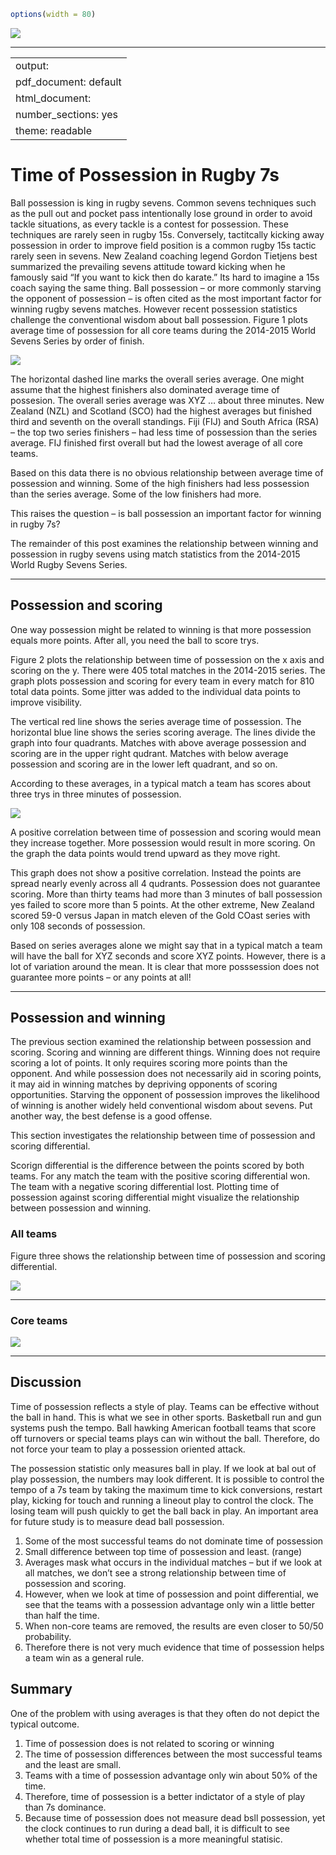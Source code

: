 ```r
options(width = 80)
```

![](https://raw.githubusercontent.com/jliberma/rugby7s/master/graphics/s7-analysis.png)
<hr>
---
output:
  pdf_document: default
  html_document:
    number_sections: yes
    theme: readable
---
# Time of Possession in Rugby 7s

Ball possession is king in rugby sevens. Common sevens techniques such as the pull out and pocket pass intentionally lose ground in order to avoid tackle situations, as every tackle is a contest for possession. These techniques are rarely seen in rugby 15s. Conversely, tactitcally kicking away possession in order to improve field position is a common rugby 15s tactic rarely seen in sevens. New Zealand coaching legend Gordon Tietjens best summarized the prevailing sevens attitude toward kicking when he famously said "If you want to kick then do karate." Its hard to imagine a 15s coach saying the same thing. Ball possession -- or more commonly starving the opponent of possession -- is often cited as the most important factor for winning rugby sevens matches. However recent possession statistics challenge the conventional wisdom about ball possession. Figure 1 plots average time of possession for all core teams during the 2014-2015 World Sevens Series by order of finish.

![](https://raw.githubusercontent.com/jliberma/rugby7s/master/graphics/s7s_09_7s_poss_avg.png)

The horizontal dashed line marks the overall series average. One might assume that the highest finishers also dominated average time of possesion. The overall series average was XYZ ... about three minutes. New Zealand (NZL) and Scotland (SCO) had the highest averages but finished third and seventh on the overall standings. Fiji (FIJ) and South Africa (RSA) -- the top two series finishers -- had less time of possession than the series average. FIJ finished first overall but had the lowest average of all core teams.

Based on this data there is no obvious relationship between average time of possession and winning. Some of the high finishers had less possession than the series average. Some of the low finishers had more.

This raises the question -- is ball possession an important factor for winning in rugby 7s?

The remainder of this post examines the relationship between winning and possession in rugby sevens using match statistics from the 2014-2015 World Rugby Sevens Series.

<hr>
## Possession and scoring

One way possession might be related to winning is that more possession equals more points. After all, you need the ball to score trys.

Figure 2 plots the relationship between time of possession on the x axis and scoring on the y. There were 405 total matches in the 2014-2015 series. The graph plots possession and scoring for every team in every match for 810 total data points. Some jitter was added to the individual data points to improve visibility.

The vertical red line shows the series average time of possession. The horizontal blue line shows the series scoring average. The lines divide the graph into four quadrants. Matches with above average possession and scoring are in the upper right qudrant. Matches with below average possession and scoring are in the lower left quadrant, and so on.

According to these averages, in a typical match a team has scores about three trys in three minutes of possession.

![](https://raw.githubusercontent.com/jliberma/rugby7s/master/graphics/s7s_09_7s_poss_scoring.png)

A positive correlation between time of possession and scoring would mean they increase together. More possession would result in more scoring. On the graph the data points would trend upward as they move right.

This graph does not show a positive correlation. Instead the points are spread nearly evenly across all 4 qudrants. Possession does not guarantee scoring. More than thirty teams had more than 3 minutes of ball possession yes failed to score more than 5 points. At the other extreme, New Zealand scored 59-0 versus Japan in match eleven of the Gold COast series with only 108 seconds of possession.

Based on series averages alone we might say that in a typical match a team will have the ball for XYZ seconds and score XYZ points. However, there is a lot of variation around the mean. It is clear that more posssession does not guarantee more points -- or any points at all!

<hr>
## Possession and winning

The previous section examined the relationship between possession and scoring.
Scoring and winning are different things. Winning does not require scoring a lot of points. It only requires scoring more points than the opponent. And while possession does not necessarily aid in scoring points, it may aid in winning matches by depriving opponents of scoring opportunities. Starving the opponent of possession improves the likelihood of winning is another widely held conventional wisdom about sevens. Put another way, the best defense is a good offense.

This section investigates the relationship between time of possession and scoring differential.

Scorign differential is the difference between the points scored by both teams. For any match the team with the positive scoring differential won. The team with a negative scoring differential lost. Plotting time of possession against scoring differential might visualize the relationship between possession and winning.

### All teams

Figure three shows the relationship between time of possession and scoring differential.

![](https://raw.githubusercontent.com/jliberma/rugby7s/master/graphics/s7s_09_7s_poss_diff_scoring_all.png)
<hr>


### Core teams
![](https://raw.githubusercontent.com/jliberma/rugby7s/master/graphics/s7s_09_7s_poss_diff_scoring_core.png)
<hr>


## Discussion

Time of possession reflects a style of play. Teams can be effective without the ball in hand. This is what we see in other sports. Basketball run and gun systems push the tempo. Ball hawking American football teams that score off turnovers or special teams plays can win without the ball. Therefore, do not force your team to play a possession oriented attack.

The possession statistic only measures ball in play. If we look at bal out of play possession, the numbers may look different. It is possible to control the tempo of a 7s team by taking the maximum time to kick conversions, restart play, kicking for touch and running a lineout play to control the clock. The losing team will push quickly to get the ball back in play. An important area for future study is to measure dead ball possession.

1. Some of the most successful teams do not dominate time of possession
2. Small difference between top time of possession and least. (range)
3. Averages mask what occurs in the individual matches -- but if we look at all matches, we don't see a strong relationship between time of possession and scoring.
4. However, when we look at time of possession and point differential, we see that the teams with a possession advantage only win a little better than half the time.
5. When non-core teams are removed, the results are even closer to 50/50 probability.
6. Therefore there is not very much evidence that time of possession helps a team win as a general rule.

## Summary

One of the problem with using averages is that they often do not depict the typical outcome.

1. Time of possession does is not related to scoring or winning
2. The time of possession differences between the most successful teams and the least are small.
3. Teams with a time of possession advantage only win about 50% of the time.
4. Therefore, time of possession is a better indictator of a style of play than 7s dominance.
5. Because time of possession does not measure dead bsll possession, yet the clock continues to run during a dead ball, it is difficult to see whether total time of possession is a more meaningful statisic.
